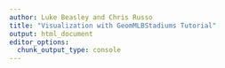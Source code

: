 ```yaml
---
author: Luke Beasley and Chris Russo
title: "Visualization with GeomMLBStadiums Tutorial"
output: html_document
editor_options: 
  chunk_output_type: console
---
```




